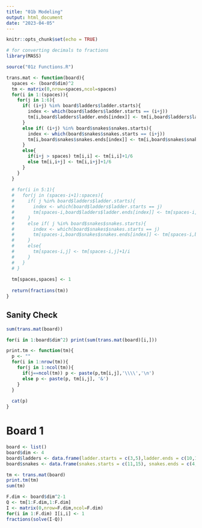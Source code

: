 ```yaml
---
title: "01b Modeling"
output: html_document
date: "2023-04-05"
---
```


```r
knitr::opts_chunk$set(echo = TRUE)
```

```r
# for converting decimals to fractions
library(MASS)
```

```r
source("01z Functions.R")
```

```r
trans.mat <- function(board){
  spaces <- (board$dim)^2
  tm <- matrix(0,nrow=spaces,ncol=spaces)
  for(i in 1:(spaces)){
    for(j in 1:6){
      if( (i+j) %in% board$ladders$ladder.starts){
        index <- which(board$ladders$ladder.starts == (i+j))
        tm[i,board$ladders$ladder.ends[index]] <- tm[i,board$ladders$ladder.ends[index]]+1/6
      }
      else if( (i+j) %in% board$snakes$snakes.starts){
        index <- which(board$snakes$snakes.starts == (i+j))
        tm[i,board$snakes$snakes.ends[index]] <- tm[i,board$snakes$snakes.ends[index]] +1/6
      }
      else{
        if(i+j > spaces) tm[i,i] <- tm[i,i]+1/6
        else tm[i,i+j] <- tm[i,i+j]+1/6
      }
    }
  }
  
  # for(i in 5:1){
  #   for(j in (spaces-i+1):spaces){
  #     if( j %in% board$ladders$ladder.starts){
  #       index <- which(board$ladders$ladder.starts == j)
  #       tm[spaces-i,board$ladders$ladder.ends[index]] <- tm[spaces-i,board$ladders$ladder.ends[index]]+1/i
  #     }
  #     else if( j %in% board$snakes$snakes.starts){
  #       index <- which(board$snakes$snakes.starts == j)
  #       tm[spaces-i,board$snakes$snakes.ends[index]] <- tm[spaces-i,board$snakes$snakes.ends[index]]+1/i
  #     }
  #     else{
  #       tm[spaces-i,j] <- tm[spaces-i,j]+1/i
  #     }
  #   }
  # }
  
  tm[spaces,spaces] <- 1
  
  return(fractions(tm))
}
```

## Sanity Check

```r
sum(trans.mat(board))
```
```r
for(i in 1:board$dim^2) print(sum(trans.mat(board)[i,]))
```

```r
print.tm <- function(tm){
  p <- ""
  for(i in 1:nrow(tm)){
    for(j in 1:ncol(tm)){
      if(j==ncol(tm)) p <- paste(p,tm[i,j],'\\\\','\n')
      else p <- paste(p, tm[i,j], '&')
    }
  }
  
  cat(p)
}
```

# Board 1

```r
board <- list()
board$dim <- 4
board$ladders <- data.frame(ladder.starts = c(3,5),ladder.ends = c(10,12))
board$snakes <- data.frame(snakes.starts = c(11,15), snakes.ends = c(4,8))
```

```r
tm <- trans.mat(board)
print.tm(tm)
sum(tm)
```

```r
F.dim <- board$dim^2-1
Q <- tm[1:F.dim,1:F.dim]
I <- matrix(0,nrow=F.dim,ncol=F.dim)
for(i in 1:F.dim) I[i,i] <- 1
fractions(solve(I-Q))
```












